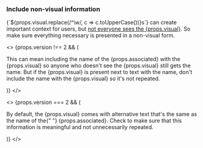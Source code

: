 ### Include non-visual information

<p>
  {`${props.visual.replace(/^\w/, c => c.toUpperCase())}s`} can create important context for users,
  but <a href="/foundation/accessibility/">not everyone sees the {props.visual}</a>. So make sure
  everything necessary is presented in a non-visual form.
</p>

<>
  {props.version !== 2 && (
    <p>
      This can mean including the name of the {props.associated} with the {props.visual} so anyone
      who doesn't see the {props.visual} still gets the name. But if the {props.visual} is present
      next to text with the name, don't include the name with the {props.visual} so it's not
      repeated.
    </p>
  )}
</>

<>
  {props.version === 2 && (
    <p>
      By default, the {props.visual} comes with alternative text that's the same as the name of the{" "}
      {props.associated}. Check to make sure that this information is meaningful and not
      unnecessarily repeated.
    </p>
  )}
</>
